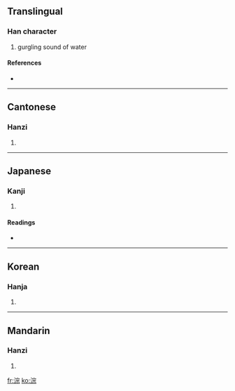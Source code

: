 ==Translingual==

===Han character===
{{Han char|rn=85|rad=水|as=08|sn=11|four=3319<sub>1</sub>|canj=水十一火 (EJMF)}}

# gurgling sound of water

====References====
* {{Han ref|kx=0630.010|dkj=17643|dj=1032.040|hdz=31661.010|uh=6DD9|ud=28121|bh=B246|bd=45638}}

----

==Cantonese==

===Hanzi===
{{yue-hanzi|jyut=|y=chung4}}

# {{defn|Cantonese}}

----

==Japanese==

===Kanji===
{{ja-kanji|grade=|rs=水08}}

# {{defn|Japanese}}

====Readings====
* {{ja-readings|on=[[そう]] (sō), [[す]] (su)|kun=[[そそぐ]] (sosogu)}}

----

==Korean==

===Hanja===
{{ko-hanja|hangeul=종|eumhun=|rv=jong|mr=chong|y=cong}}

# {{defn|Korean}}

----

==Mandarin==

===Hanzi===
{{cmn-hanzi|pin=[[cóng]] ([[cong2]])|wg=ts'ung<sup>2</sup>}}

# {{defn|Mandarin}}

[[fr:淙]]
[[ko:淙]]